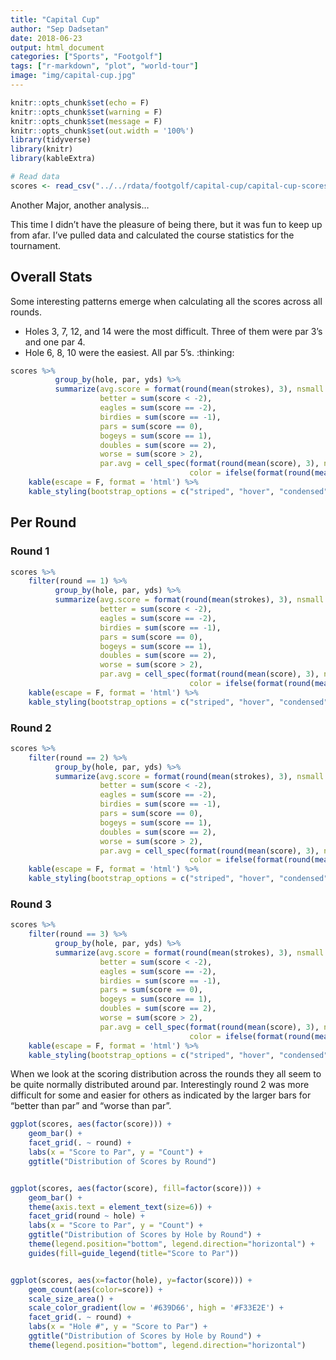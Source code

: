 ```yaml
---
title: "Capital Cup"
author: "Sep Dadsetan"
date: 2018-06-23
output: html_document
categories: ["Sports", "Footgolf"]
tags: ["r-markdown", "plot", "world-tour"]
image: "img/capital-cup.jpg"
---
```


```r
knitr::opts_chunk$set(echo = F)
knitr::opts_chunk$set(warning = F)
knitr::opts_chunk$set(message = F)
knitr::opts_chunk$set(out.width = '100%')
library(tidyverse)
library(knitr)
library(kableExtra)

# Read data
scores <- read_csv("../../rdata/footgolf/capital-cup/capital-cup-scores.csv", col_types = c("ciiiiii"), col_names = T)
```

Another Major, another analysis...

This time I didn't have the pleasure of being there, but it was fun to keep up from afar. I've pulled data and calculated the course statistics for the tournament. <!--more-->


## Overall Stats

Some interesting patterns emerge when calculating all the scores across all rounds.

- Holes 3, 7, 12, and 14 were the most difficult. Three of them were par 3's and one par 4.
- Hole 6, 8, 10 were the easiest. All par 5's. :thinking:


```r
scores %>% 
          group_by(hole, par, yds) %>% 
          summarize(avg.score = format(round(mean(strokes), 3), nsmall = 3), 
                    better = sum(score < -2), 
                    eagles = sum(score == -2), 
                    birdies = sum(score == -1), 
                    pars = sum(score == 0), 
                    bogeys = sum(score == 1), 
                    doubles = sum(score == 2), 
                    worse = sum(score > 2), 
                    par.avg = cell_spec(format(round(mean(score), 3), nsmall = 3), 
                                        color = ifelse(format(round(mean(score), 3), nsmall = 3) > 0, "red", "green"))) %>%
    kable(escape = F, format = 'html') %>%
    kable_styling(bootstrap_options = c("striped", "hover", "condensed", "responsive"))
```


## Per Round

### Round 1
```r
scores %>% 
    filter(round == 1) %>%
          group_by(hole, par, yds) %>% 
          summarize(avg.score = format(round(mean(strokes), 3), nsmall = 3), 
                    better = sum(score < -2), 
                    eagles = sum(score == -2), 
                    birdies = sum(score == -1), 
                    pars = sum(score == 0), 
                    bogeys = sum(score == 1), 
                    doubles = sum(score == 2), 
                    worse = sum(score > 2), 
                    par.avg = cell_spec(format(round(mean(score), 3), nsmall = 3), 
                                        color = ifelse(format(round(mean(score), 3), nsmall = 3) > 0, "red", "green"))) %>%
    kable(escape = F, format = 'html') %>%
    kable_styling(bootstrap_options = c("striped", "hover", "condensed", "responsive"))
```

### Round 2
```r
scores %>% 
    filter(round == 2) %>%
          group_by(hole, par, yds) %>% 
          summarize(avg.score = format(round(mean(strokes), 3), nsmall = 3), 
                    better = sum(score < -2), 
                    eagles = sum(score == -2), 
                    birdies = sum(score == -1), 
                    pars = sum(score == 0), 
                    bogeys = sum(score == 1), 
                    doubles = sum(score == 2), 
                    worse = sum(score > 2), 
                    par.avg = cell_spec(format(round(mean(score), 3), nsmall = 3), 
                                        color = ifelse(format(round(mean(score), 3), nsmall = 3) > 0, "red", "green"))) %>%
    kable(escape = F, format = 'html') %>%
    kable_styling(bootstrap_options = c("striped", "hover", "condensed", "responsive"))
```

### Round 3
```r
scores %>% 
    filter(round == 3) %>%
          group_by(hole, par, yds) %>% 
          summarize(avg.score = format(round(mean(strokes), 3), nsmall = 3), 
                    better = sum(score < -2), 
                    eagles = sum(score == -2), 
                    birdies = sum(score == -1), 
                    pars = sum(score == 0), 
                    bogeys = sum(score == 1), 
                    doubles = sum(score == 2), 
                    worse = sum(score > 2), 
                    par.avg = cell_spec(format(round(mean(score), 3), nsmall = 3), 
                                        color = ifelse(format(round(mean(score), 3), nsmall = 3) > 0, "red", "green"))) %>%
    kable(escape = F, format = 'html') %>%
    kable_styling(bootstrap_options = c("striped", "hover", "condensed", "responsive"))
```

When we look at the scoring distribution across the rounds they all seem to be quite normally distributed around par. Interestingly round 2 was more difficult for some and easier for others as indicated by the larger bars for "better than par" and "worse than par".

```r
ggplot(scores, aes(factor(score))) + 
    geom_bar() +
    facet_grid(. ~ round) +
    labs(x = "Score to Par", y = "Count") +
    ggtitle("Distribution of Scores by Round")


ggplot(scores, aes(factor(score), fill=factor(score))) + 
    geom_bar() +
    theme(axis.text = element_text(size=6)) +
    facet_grid(round ~ hole) +
    labs(x = "Score to Par", y = "Count") +
    ggtitle("Distribution of Scores by Hole by Round") + 
    theme(legend.position="bottom", legend.direction="horizontal") + 
    guides(fill=guide_legend(title="Score to Par"))


ggplot(scores, aes(x=factor(hole), y=factor(score))) + 
    geom_count(aes(color=score)) + 
    scale_size_area() + 
    scale_color_gradient(low = '#639D66', high = '#F33E2E') + 
    facet_grid(. ~ round) + 
    labs(x = "Hole #", y = "Score to Par") +
    ggtitle("Distribution of Scores by Hole by Round") + 
    theme(legend.position="bottom", legend.direction="horizontal")
```
